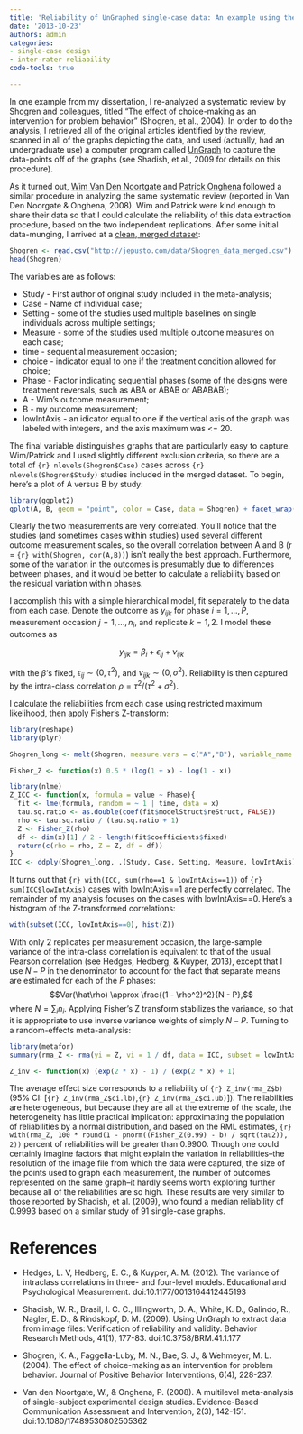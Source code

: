 ```yaml
---
title: 'Reliability of UnGraphed single-case data: An example using the Shogren dataset'
date: '2013-10-23'
authors: admin
categories:
- single-case design
- inter-rater reliability
code-tools: true

---
```


In one example from my dissertation, I re-analyzed a systematic review by Shogren and colleagues, titled "The effect of choice-making as an intervention for problem behavior" (Shogren, et al., 2004). In order to do the analysis, I retrieved all of the original articles identified by the review, scanned in all of the graphs depicting the data, and used (actually, had an undergraduate use) a computer program called [UnGraph](http://www.biosoft.com/w/ungraph.htm) to capture the data-points off of the graphs (see Shadish, et al., 2009 for details on this procedure). 

As it turned out, [Wim Van Den Noortgate](http://www.kuleuven.be/wieiswie/en/person/00006844) and [Patrick Onghena](http://www.kuleuven.be/wieiswie/en/person/00015697) followed a similar procedure in analyzing the same systematic review (reported in Van Den Noorgate & Onghena, 2008). Wim and Patrick were kind enough to share their data so that I could calculate the reliability of this data extraction procedure, based on the two independent replications. After some initial data-munging, I arrived at a [clean, merged dataset]({{site.url}}/data/Shogren_data_merged.csv): 

```r
Shogren <- read.csv("http://jepusto.com/data/Shogren_data_merged.csv")
head(Shogren)
```

The variables are as follows:

* Study - First author of original study included in the meta-analysis;
* Case - Name of individual case;
* Setting - some of the studies used multiple baselines on single individuals across multiple settings;
* Measure - some of the studies used multiple outcome measures on each case;
* time - sequential measurement occasion;
* choice - indicator equal to one if the treatment condition allowed for choice;
* Phase - Factor indicating sequential phases (some of the designs were treatment reversals, such as ABA or ABAB or ABABAB);
* A - Wim's outcome measurement;
* B - my outcome measurement;
* lowIntAxis - an idicator equal to one if the vertical axis of the graph was labeled with integers, and the axis maximum was <= 20. 

The final variable distinguishes graphs that are particularly easy to capture. Wim/Patrick and I used slightly different exclusion criteria, so there are a total of `{r} nlevels(Shogren$Case)` cases across `{r} nlevels(Shogren$Study)` studies included in the merged dataset. To begin, here's a plot of A versus B by study: 

```r
library(ggplot2)
qplot(A, B, geom = "point", color = Case, data = Shogren) + facet_wrap( ~ Study, scales = "free") + theme(legend.position="none")
```

Clearly the two measurements are very correlated. You'll notice that the studies (and sometimes cases within studies) used several different outcome measurement scales, so the overall correlation between A and B (r = `{r} with(Shogren, cor(A,B))`) isn't really the best approach. Furthermore, some of the variation in the outcomes is presumably due to differences between phases, and it would be better to  calculate a reliability based on the residual variation within phases. 

I accomplish this with a simple hierarchical model, fit separately to the data from each case. Denote the outcome as $y_{ijk}$ for phase $i = 1,...,P$, measurement occasion $j = 1,...,n_i$, and replicate $k = 1,2$. I model these outcomes as 

$$y_{ijk} = \beta_i + \epsilon_{ij} + \nu_{ijk}$$

with the $\beta$'s fixed, $\epsilon_{ij} \sim (0, \tau^2)$, and $\nu_{ijk} \sim (0, \sigma^2)$. Reliability is then captured by the intra-class correlation $\rho = \tau^2 / (\tau^2 + \sigma^2)$. 

I calculate the reliabilities from each case using restricted maximum likelihood, then apply Fisher's Z-transform:

```r
library(reshape)
library(plyr)

Shogren_long <- melt(Shogren, measure.vars = c("A","B"), variable_name = "observer")

Fisher_Z <- function(x) 0.5 * (log(1 + x) - log(1 - x))

library(nlme)
Z_ICC <- function(x, formula = value ~ Phase){
  fit <- lme(formula, random = ~ 1 | time, data = x)
  tau.sq.ratio <- as.double(coef(fit$modelStruct$reStruct, FALSE))
  rho <- tau.sq.ratio / (tau.sq.ratio + 1)
  Z <- Fisher_Z(rho)
  df <- dim(x)[1] / 2 - length(fit$coefficients$fixed)
  return(c(rho = rho, Z = Z, df = df))
}
ICC <- ddply(Shogren_long, .(Study, Case, Setting, Measure, lowIntAxis), Z_ICC)

```

It turns out that `{r} with(ICC, sum(rho==1 & lowIntAxis==1))` of `{r} sum(ICC$lowIntAxis)` cases with lowIntAxis==1 are perfectly correlated. The remainder of my analysis focuses on the cases with lowIntAxis==0. Here's a histogram of the Z-transformed correlations:

```r
with(subset(ICC, lowIntAxis==0), hist(Z))
```

With only 2 replicates per measurement occasion, the large-sample variance of the intra-class correlation is equivalent to that of the usual Pearson correlation (see Hedges, Hedberg, & Kuyper, 2013), except that I use $N - P$ in the denominator to account for the fact that separate means are estimated for each of the $P$ phases: $$Var(\hat\rho) \approx \frac{(1 - \rho^2)^2}{N - P},$$ where $N = \sum_i n_i$. Applying Fisher's Z transform stabilizes the variance, so that it is appropriate to use inverse variance weights of simply $N - P$. Turning to a random-effects meta-analysis:

```r
library(metafor)
summary(rma_Z <- rma(yi = Z, vi = 1 / df, data = ICC, subset = lowIntAxis==0))
```

```r
Z_inv <- function(x) (exp(2 * x) - 1) / (exp(2 * x) + 1)
```

The average effect size corresponds to a reliability of `{r} Z_inv(rma_Z$b)` (95% CI: [`{r} Z_inv(rma_Z$ci.lb)`,`{r} Z_inv(rma_Z$ci.ub)`]). The reliabilities are heterogeneous, but because they are all at the extreme of the scale, the heterogeneity has little practical implication: approximating the population of reliabilities by a normal distribution, and based on the RML estimates, `{r} with(rma_Z, 100 * round(1 - pnorm((Fisher_Z(0.99) - b) / sqrt(tau2)), 2))` percent of reliabilities will be greater than 0.9900. Though one could certainly imagine factors that might explain the variation in reliabilities--the resolution of the image file from which the data were captured, the size of the points used to graph each measurement, the number of outcomes represented on the same graph--it hardly seems worth exploring further because all of the reliabilities are so high. These results are very similar to those reported by Shadish, et al. (2009), who found a median reliability of 0.9993 based on a similar study of 91 single-case graphs.

# References

* Hedges, L. V, Hedberg, E. C., & Kuyper, A. M. (2012). The variance of intraclass correlations in three- and four-level models. Educational and Psychological Measurement. doi:10.1177/0013164412445193

* Shadish, W. R., Brasil, I. C. C., Illingworth, D. A., White, K. D., Galindo, R., Nagler, E. D., & Rindskopf, D. M. (2009). Using UnGraph to extract data from image files: Verification of reliability and validity. Behavior Research Methods, 41(1), 177-83. doi:10.3758/BRM.41.1.177

* Shogren, K. A., Faggella-Luby, M. N., Bae, S. J., & Wehmeyer, M. L. (2004). The effect of choice-making as an intervention for problem behavior. Journal of Positive Behavior Interventions, 6(4), 228-237.

* Van den Noortgate, W., & Onghena, P. (2008). A multilevel meta-analysis of single-subject experimental design studies. Evidence-Based Communication Assessment and Intervention, 2(3), 142-151. doi:10.1080/17489530802505362
